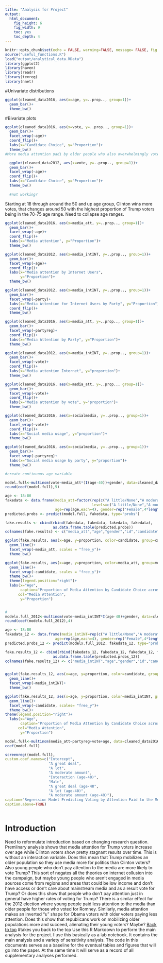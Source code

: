 ```yaml
---
title: "Analysis for Project"
output: 
  html_document: 
    fig_height: 6
    fig_width: 9
    toc: yes
    toc_depth: 4
---
```


```r
knitr::opts_chunk$set(echo = FALSE, warning=FALSE, message= FALSE, fig.align = "center")
source("useful_functions.R")
load("output/analytical_data.RData")
library(ggplot2)
library(haven)
library(readr)
library(texreg)
library(nnet)
```

#Univariate distributions
```r
ggplot(cleaned_data2016, aes(x=age, y=..prop.., group=1))+
  geom_bar()+
  theme_bw()
```

#Bivariate plots
```r
ggplot(cleaned_data2016, aes(x=vote, y=..prop.., group=1))+
  geom_bar()+
  facet_wrap(~age)+
  coord_flip()+
  labs(x="Candidate Choice", y="Proportion")+
  theme_bw()
#More media attention padi by older people who also overwhelmingly vote for trump
```

```r
  ggplot(cleaned_data2012, aes(x=vote, y=..prop.., group=1))+
  geom_bar()+
  facet_wrap(~age)+
  coord_flip()+
  labs(x="Candidate Choice", y="Proportion")+
  theme_bw()
  
  #not working?
```

Starting at 18 through around the 50 and up age group, Clinton wins more votes, that changes around 50 with the highest proportion of Trump voters being in the 70-75 age range. 
Need to collapse age ranges.

```r

ggplot(cleaned_data2016, aes(x=media_att, y=..prop.., group=1))+
  geom_bar()+
  facet_wrap(~age)+
  coord_flip()+
  labs(x="Media attention", y="Proportion")+
  theme_bw()
```
  
```r
ggplot(cleaned_data2012, aes(x=media_intINT, y=..prop.., group=1))+
  geom_bar()+
  facet_wrap(~age)+
  coord_flip()+
  labs(x="Media attention by Internet Users", 
       y="Proportion")+
  theme_bw()
```


```r
ggplot(cleaned_data2012, aes(x=media_intINT, y=..prop.., group=1))+
  geom_bar()+
  facet_wrap(~party)+
  labs(x="Media Attention for Internet Users by Party", y="Proportion")+
  coord_flip()+
  theme_bw()
```

```r
ggplot(cleaned_data2016, aes(x=media_att, y=..prop.., group=1))+
  geom_bar()+
  facet_wrap(~partyreg)+
  coord_flip()+
  labs(x="Media Attention by Party", y="Proportion")+
  theme_bw()
```


```r
ggplot(cleaned_data2012, aes(x=media_intINT, y=..prop.., group=1))+
  geom_bar()+
  facet_wrap(~vote)+
  coord_flip()+
  labs(x="Media attention Internet", y="proportion")+
  theme_bw()
```

```r
ggplot(cleaned_data2016, aes(x=media_att, y=..prop.., group=1))+
  geom_bar()+
  facet_wrap(~vote)+
  coord_flip()+
  labs(x="Media attention by vote", y="proportion")+
  theme_bw()
```

```r
ggplot(cleaned_data2016, aes(x=socialmedia, y=..prop.., group=1))+
  geom_bar()+
  facet_wrap(~vote)+
  coord_flip()+
  labs(x="Social media usage", y="proportion")+
  theme_bw()
```

```r
ggplot(cleaned_data2016, aes(x=socialmedia, y=..prop.., group=1))+
  geom_bar()+
  facet_wrap(~partyreg)+
  labs(x="Social media usage by party", y="proportion")+
  theme_bw()

```

```r
#create continuous age variable

model.full<-multinom(vote~media_att*(I(age-40))+gender, data=cleaned_data2016)
round(coef(model.full),5)

age <- 18:80
fakedata <- data.frame(media_att=factor(rep(c("A little/None","A moderate amount","A lot","A great deal"), length(age)),
                                        levels=c("A little/None","A moderate amount","A lot","A great deal")),
                       age=rep(age,each=4), gender=rep("Female",4*length(age)))
predicted.probs <- predict(model.full, fakedata, type="probs")

fake.results <- cbind(rbind(fakedata, fakedata, fakedata, fakedata),
                      as.data.frame.table(predicted.probs))
colnames(fake.results) <- c("media_att","age","gender","id","candidate","proportion")

ggplot(fake.results, aes(x=age, y=proportion, color=candidate, group=candidate))+
  geom_line()+
  facet_wrap(~media_att, scales = "free_y")+
  theme_bw()

ggplot(fake.results, aes(x=age, y=proportion, color=media_att, group=media_att))+
  geom_line()+
  facet_wrap(~candidate, scales = "free_y")+
  theme_bw()+
  theme(legend.position="right")+
  labs(x="Age",
       caption="Proportion of Media Attention by Candidate Choice across Age", 
      col="Media Attention",
       y="Proportion")



```



```r

#
modelx.full_2012<-multinom(vote~media_intINT*I(age-40)+gender, data=cleaned_data2012)
round(coef(modelx.full_2012),4)

age <- 18:80
fakedata_12 <- data.frame(media_intINT=rep(c("A little/None","A moderate amount","A lot","A great deal"), length(age)),
                       age=rep(age,each=4), gender=rep("Female",4*length(age)))
predicted.probs_12 <- predict(modelx.full_2012, fakedata_12, type="probs")

fake.results_12 <- cbind(rbind(fakedata_12, fakedata_12, fakedata_12, fakedata_12),
                      as.data.frame.table(predicted.probs_12))
colnames(fake.results_12) <- c("media_intINT","age","gender","id","candidate","proportion")


ggplot(fake.results_12, aes(x=age, y=proportion, color=candidate, group=candidate))+
  geom_line()+
  facet_wrap(~media_intINT)+
  theme_bw()

ggplot(fake.results_12, aes(x=age, y=proportion, color=media_intINT, group=media_intINT))+
  geom_line()+
  facet_wrap(~candidate, scales= "free_y")+
  theme_bw()+
theme(legend.position="right")+
  labs(x="Age",
       caption="Proportion of Media Attention by Candidate Choice across Age", 
      col="Media Attention",
       y="Proportion")


```

```r

model.full<-multinom(media_att~partyreg+vote+age, data=cleaned_data2016)
coef(model.full)

screenreg((model.full), 
custom.coef.names=c("Intercept", 
                    "A great deal",
                    "A lot",
                    "A moderate amount", 
                    "Interaction (age-40)", 
                    "Male", 
                    "A great deal (age-40", 
                    "A lot (age-40)", 
                    "A moderate amount (age-40)"), 
caption="Regression Model Predicting Voting by Attention Paid to the Media across Age", 
caption.above=TRUE)
 

```


# Introduction

Need to reformulate introduction based on changing research question. 
Premlinary analysis shows that media attention for Trump voters increase over age while Clinton voters show pretty stagnant results over time. This is without an interaction variable. Does this mean that Trump mobilizes an older population so they use media more for politics than Clinton voters? Also young people who don't pay attention to the media are more likely to vote Trump? This sort of negates all the theories on internet collusion into the campaign, but maybe young people who aren't engaged in media sources come from regions and areas that could be low income and don't have access or don't care about mainstream media and as a result vote for Trump? Or does this show that people who don't pay attention just in general have higher rates of voting for Trump? There is a similar effect for the 2012 election where young people paid less attention to the media than older people for those who voted for Romney. Similarly, media attention makes an inverted "u" shape for Obama voters with older voters paying less attention. Does this show that republicans work on mobilizing older populations more and succeed, alienating their young voters? Maybe? 
<a href="#top">Back to top</a>
#takes you back to the top
Use this R Markdown to perform the main analysis for the project. I use this basically as a lab notebook. It contains the main analysis and a variety of sensitivity analysis. The code in this documents serves as a baseline for the eventual tables and figures that will go into the paper. At the same time it will serve as a record of all supplementary analyses performed. 